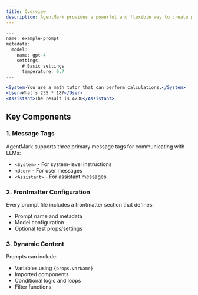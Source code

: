 ```yaml
---
title: Overview
description: AgentMark provides a powerful and flexible way to create prompts using Markdown and JSX. This section will cover the core concepts and features of prompting with AgentMark.
---
```


```jsx example.prompt.mdx
---
name: example-prompt
metadata:
  model:
    name: gpt-4
    settings:
      # Basic settings
      temperature: 0.7
---

<System>You are a math tutor that can perform calculations.</System>
<User>What's 235 * 18?</User>
<Assistant>The result is 4230</Assistant>
```

## Key Components

### 1. Message Tags
AgentMark supports three primary message tags for communicating with LLMs:
- `<System>` - For system-level instructions
- `<User>` - For user messages
- `<Assistant>` - For assistant messages

### 2. Frontmatter Configuration
Every prompt file includes a frontmatter section that defines:
- Prompt name and metadata
- Model configuration
- Optional test props/settings

### 3. Dynamic Content
Prompts can include:
- Variables using `{props.varName}`
- Imported components
- Conditional logic and loops
- Filter functions
